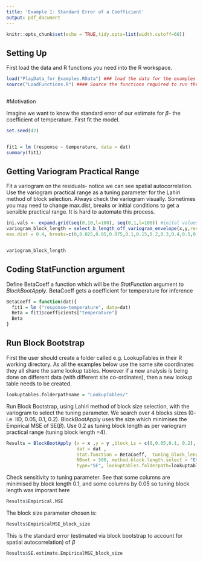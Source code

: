 ```yaml
---
title: 'Example 1: Standard Error of a Coefficient'
output: pdf_document
---
```


```r
knitr::opts_chunk$set(echo = TRUE,tidy.opts=list(width.cutoff=60))

```

## Setting Up

First load the data and R functions you need into the R workspace.



```r
load("PlayData_for_Examples.RData") ### load the data for the examples
source("LoadFunctions.R") #### Source the functions required to run the block bootstrap



```

#Motivation

Imagine we want to know the standard error of our estimate for $\beta$- the coefficient of temperature. First fit the model.  

```r
set.seed(42)


fit1 = lm (response ~ temperature, data = dat)
summary(fit1)
```
## Getting Variogram Practical Range
Fit a variogram on the residuals- notice we can see spatial autocorrelation. 
Use the variogram practical range as a tuning parameter for the Lahiri method of block selection. 
Always check the variogram visually. Sometimes you may need to change max.dist, breaks or initial conditions to get a sensible practical range. It is hard to automate this process.
```r

ini.vals <- expand.grid(seq(0,10,l=100), seq(0,1,l=100)) #inital values for variofit
variogram_block_length = select_b_length_off_variogram_envelope(x,y,resids = fit1$resid, 
max.dist = 0.4, breaks=c(0,0.025,0.05,0.075,0.1,0.15,0.2,0.3,0.4,0.5,0.6,0.7,0.8,1.5),ini=ini.vals)


variogram_block_length

```
## Coding StatFunction argument
Define BetaCoeff a function which will be the *StatFunction* argument to *BlockBootApply*. BetaCoeff 
gets a coefficient for temperature for inference
```r



BetaCoeff = function(dat){
  fit1 = lm ("response~temperature", data=dat)
  Beta = fit1$coefficients["temperature"]
  Beta
}

```
## Run Block Bootstrap

First the user should create a folder called e.g. LookupTables in their R working directory. As all the examples below use the same site coordinates they all share the same lookup tables. However if a new analysis is being done on different data (with different site co-ordinates), then a new lookup table needs to be created. 

```r

lookuptables.folderpathname = "LookupTables/" 

```
Run Block Bootstrap, using Lahiri method of block size selection, with the variogram to select the tuning parameter. We search over 4 blocks sizes (0- i.e. IID, 0.05, 0.1, 0.2). BlockBootApply uses the size which minimises the Empirical MSE of SE($\beta$). Use 0.2 as tuning block length as per variogram practical range (tuning block length =4). 
```r
Results = BlockBootApply (x = x ,y = y ,block_Ls = c(0,0.05,0.1, 0.2), Grid_space = 0.01 , 
                          dat = dat ,
                          Stat.function = BetaCoeff,  tuning_block_length = 0.2, 
                          NBoot = 500, method.block.length.select = "EmpiricalMSE",
                          type="SE", lookuptables.folderpath=lookuptables.folderpathname)


```


Check sensitivity to tuning parameter. See that some columns are minimised by block length 0.1, and some columns by 0.05 so tuning block length was imporant here
```r

Results$Empirical.MSE
```
The block size parameter chosen is:

```r
Results$EmpiricalMSE_block_size
```
This is the standard error (estimated via block bootstrap to account for spatial autocorrelation) of $\beta$

```r
Results$SE.estimate.EmpiricalMSE_block_size
```

